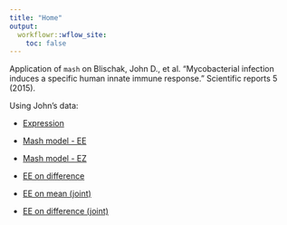 ```yaml
---
title: "Home"
output:
  workflowr::wflow_site:
    toc: false
---
```


Application of `mash` on Blischak, John D., et al. "Mycobacterial infection induces a specific human innate immune response." Scientific reports 5 (2015).

Using John's data:

* [Expression](Expression.html)

* [Mash model - EE](Expression18_EE.html)

* [Mash model - EZ](Expression18_EZ.html)

* [EE on difference](Expression18_EE_diff.html)

* [EE on mean (joint)](Expression18_EE_john_joint.html)

* [EE on difference (joint)](Expression18_EE_john_jointdiff.html)


<!--
--------------------------------------------------------------

John treated the individual effect as fixed in the model. Here we processed data with individual as random effect.

# Data
1. Individual as random: [Count_IndRan](Count_IndRanBayes.html)
2. Individual as fixed: [Count_IndFix](Count_IndFixBayes.html)

We focus on the time 18 data only.

# Mash
1. Individual as random EE: [Count18_IndRan_Mash_EE](Count18_Mash_IndRanBayes_EE.html)
2. Individual as random EZ: [Count18_IndRan_Mash_EZ](Count18_Mash_IndRanBayes_EZ.html)
3. Individual as fixed EE: [Count18_IndFix_Mash_EE](Count18_Mash_IndFixBayes_EE.html)

The Shat in the data are corresponding to a t statistics. We transformed them to Shat from the z statistics. If we didn't do the transformation: [Count18_IndFix_Mash_EET](Count18_Mash_IndFixBayes_EET.html)

If we ignore the induced correlation: [Count18_IndRan_Mash_Ignore_EE](Count18_Mash_IndRanBayes_EE_Wrong.html)

# Flash
1. Flash on C: [Count18_FlashC](Count18_FlashC.html)
2. Flash on D: [Count18_FlashD](Count18_FlashD.html)
-->

